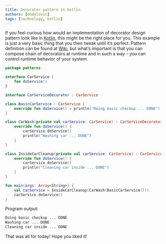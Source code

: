 ```yaml
---
title: Decorator pattern in kotlin
authors: [dodalovic]
tags: [technology, kotlin]
---
```


If you feel curious how would an implementation of decorator design pattern look like in [Kotlin](https://kotlinlang.org/),
this might be the right place for you. This example is just a very basic thing that you then tweak until
it’s perfect. Pattern definition can be found at [Wiki](https://en.wikipedia.org/wiki/Decorator_pattern), but what’s
important is that you can compose chain of decorators at runtime and in such a way – you can control runtime
behavior of your system.

<!--truncate-->

```kotlin
package patterns

interface CarService {
    fun doService()
}

interface CarServiceDecorator : CarService

class BasicCarService : CarService {
    override fun doService() = println("Doing basic checkup ... DONE")
}

class CarWash(private val carService: CarService) : CarServiceDecorator {
    override fun doService() {
        carService.doService()
        println("Washing car ... DONE")
    }
}

class InsideCarCleanup(private val carService: CarService) : CarServiceDecorator {
    override fun doService() {
        carService.doService()
        println("Cleaning car inside ... DONE")
    }
}

fun main(args: Array<String>) {
    val carService = InsideCarCleanup(CarWash(BasicCarService()))
    carService.doService()
}
```

Program output:

```bash
Doing basic checkup ... DONE
Washing car ... DONE
Cleaning car inside ... DONE
```

That was all for today! Hope you liked it!
